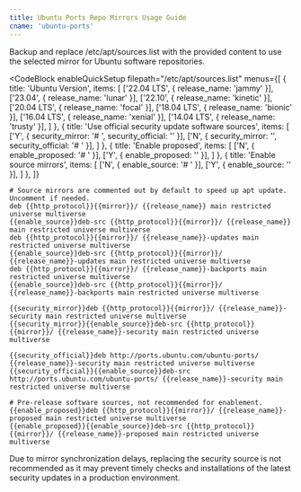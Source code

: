```yaml
---
title: Ubuntu Ports Repo Mirrors Usage Guide
cname: 'ubuntu-ports'
---
```


Backup and replace /etc/apt/sources.list with the provided content to use the selected mirror for Ubuntu software repositories.

<CodeBlock
  enableQuickSetup
  filepath="/etc/apt/sources.list"
  menus={[
    {
      title: 'Ubuntu Version',
      items: [
        ['22.04 LTS', { release_name: 'jammy' }],
        ['23.04', { release_name: 'lunar' }],
        ['22.10', { release_name: 'kinetic' }],
        ['20.04 LTS', { release_name: 'focal' }],
        ['18.04 LTS', { release_name: 'bionic' }],
        ['16.04 LTS', { release_name: 'xenial' }],
        ['14.04 LTS', { release_name: 'trusty' }],
      ]
    },
    {
      title: 'Use official security update software sources',
      items: [
        ['Y', { security_mirror: '# ', security_official: '' }],
        ['N', { security_mirror: '', security_official: '# ' }],
      ]
    },
    {
      title: 'Enable proposed',
      items: [
        ['N', { enable_proposed: '# ' }],
        ['Y', { enable_proposed: '' }],
      ]
    },
    {
      title: 'Enable source mirrors',
      items: [
        ['N', { enable_source: '# ' }],
        ['Y', { enable_source: '' }],
      ]
    },
  ]}
>

```properties
# Source mirrors are commented out by default to speed up apt update. Uncomment if needed.
deb {{http_protocol}}{{mirror}}/ {{release_name}} main restricted universe multiverse
{{enable_source}}deb-src {{http_protocol}}{{mirror}}/ {{release_name}} main restricted universe multiverse
deb {{http_protocol}}{{mirror}}/ {{release_name}}-updates main restricted universe multiverse
{{enable_source}}deb-src {{http_protocol}}{{mirror}}/ {{release_name}}-updates main restricted universe multiverse
deb {{http_protocol}}{{mirror}}/ {{release_name}}-backports main restricted universe multiverse
{{enable_source}}deb-src {{http_protocol}}{{mirror}}/ {{release_name}}-backports main restricted universe multiverse

{{security_mirror}}deb {{http_protocol}}{{mirror}}/ {{release_name}}-security main restricted universe multiverse
{{security_mirror}}{{enable_source}}deb-src {{http_protocol}}{{mirror}}/ {{release_name}}-security main restricted universe multiverse

{{security_official}}deb http://ports.ubuntu.com/ubuntu-ports/ {{release_name}}-security main restricted universe multiverse
{{security_official}}{{enable_source}}deb-src http://ports.ubuntu.com/ubuntu-ports/ {{release_name}}-security main restricted universe multiverse

# Pre-release software sources, not recommended for enablement.
{{enable_proposed}}deb {{http_protocol}}{{mirror}}/ {{release_name}}-proposed main restricted universe multiverse
{{enable_proposed}}{{enable_source}}deb-src {{http_protocol}}{{mirror}}/ {{release_name}}-proposed main restricted universe multiverse
```

</CodeBlock>

Due to mirror synchronization delays, replacing the security source is not recommended as it may prevent timely checks and installations of the latest security updates in a production environment.
